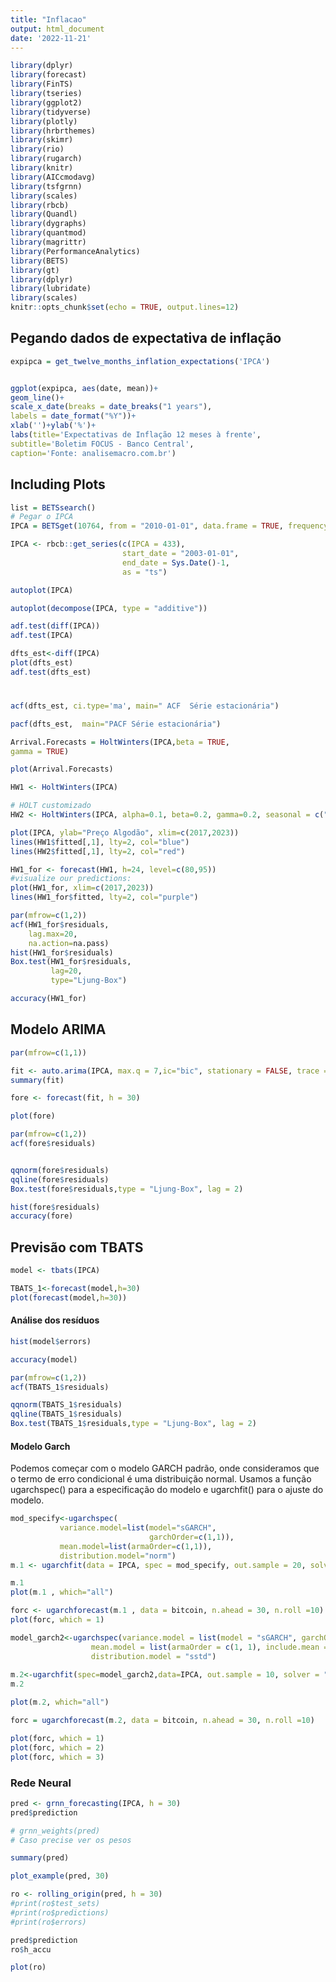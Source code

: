 ```yaml
---
title: "Inflacao"
output: html_document
date: '2022-11-21'
---
```


```r
library(dplyr)
library(forecast)
library(FinTS)
library(tseries)
library(ggplot2)
library(tidyverse)
library(plotly)
library(hrbrthemes)
library(skimr)
library(rio)
library(rugarch)
library(knitr)
library(AICcmodavg)
library(tsfgrnn)
library(scales)
library(rbcb)
library(Quandl)
library(dygraphs)
library(quantmod)
library(magrittr)
library(PerformanceAnalytics)
library(BETS)
library(gt)
library(dplyr)
library(lubridate)
library(scales)
knitr::opts_chunk$set(echo = TRUE, output.lines=12)

```

## Pegando dados de expectativa de inflação

```r

expipca = get_twelve_months_inflation_expectations('IPCA')


ggplot(expipca, aes(date, mean))+
geom_line()+
scale_x_date(breaks = date_breaks("1 years"),
labels = date_format("%Y"))+
xlab('')+ylab('%')+
labs(title='Expectativas de Inflação 12 meses à frente',
subtitle='Boletim FOCUS - Banco Central',
caption='Fonte: analisemacro.com.br')
```

## Including Plots

```r
list = BETSsearch()
# Pegar o IPCA
IPCA = BETSget(10764, from = "2010-01-01", data.frame = TRUE, frequency = NULL)


```
```r
IPCA <- rbcb::get_series(c(IPCA = 433),
                         start_date = "2003-01-01",
                         end_date = Sys.Date()-1,
                         as = "ts")

autoplot(IPCA)
```
```r
autoplot(decompose(IPCA, type = "additive"))
```


```r
adf.test(diff(IPCA))
adf.test(IPCA)
```


```r
dfts_est<-diff(IPCA)
plot(dfts_est)
adf.test(dfts_est)
```

#

```r
acf(dfts_est, ci.type='ma', main=" ACF  Série estacionária")

pacf(dfts_est,  main="PACF Série estacionária")

```

```r
Arrival.Forecasts = HoltWinters(IPCA,beta = TRUE, 
gamma = TRUE)

plot(Arrival.Forecasts)
```


```r
HW1 <- HoltWinters(IPCA)

# HOLT customizado
HW2 <- HoltWinters(IPCA, alpha=0.1, beta=0.2, gamma=0.2, seasonal = c("additive"))

plot(IPCA, ylab="Preço Algodão", xlim=c(2017,2023))
lines(HW1$fitted[,1], lty=2, col="blue")
lines(HW2$fitted[,1], lty=2, col="red")


```
```r
HW1_for <- forecast(HW1, h=24, level=c(80,95))
#visualize our predictions:
plot(HW1_for, xlim=c(2017,2023))
lines(HW1_for$fitted, lty=2, col="purple")
```

```r
par(mfrow=c(1,2))
acf(HW1_for$residuals, 
    lag.max=20, 
    na.action=na.pass)
hist(HW1_for$residuals)
Box.test(HW1_for$residuals, 
         lag=20, 
         type="Ljung-Box")


```


```r

accuracy(HW1_for)
```

## Modelo ARIMA 


```r
par(mfrow=c(1,1))

fit <- auto.arima(IPCA, max.q = 7,ic="bic", stationary = FALSE, trace = TRUE)
summary(fit)

fore <- forecast(fit, h = 30)

plot(fore)


```
```r

par(mfrow=c(1,2))
acf(fore$residuals)


qqnorm(fore$residuals)
qqline(fore$residuals)
Box.test(fore$residuals,type = "Ljung-Box", lag = 2)

hist(fore$residuals)
accuracy(fore)

```

## Previsão com TBATS

```r
model <- tbats(IPCA)

TBATS_1<-forecast(model,h=30)
plot(forecast(model,h=30))
```


#### Análise dos resíduos

```r
hist(model$errors)
```

```r
accuracy(model)
```


```r
par(mfrow=c(1,2))
acf(TBATS_1$residuals)

qqnorm(TBATS_1$residuals)
qqline(TBATS_1$residuals)
Box.test(TBATS_1$residuals,type = "Ljung-Box", lag = 2)

```

#### Modelo Garch

Podemos começar com o modelo GARCH padrão, onde consideramos que o termo de erro condicional é uma distribuição normal. Usamos a função ugarchspec() para a especificação do modelo e ugarchfit() para o ajuste do modelo.

```r

mod_specify<-ugarchspec(
           variance.model=list(model="sGARCH",
                               garchOrder=c(1,1)),
           mean.model=list(armaOrder=c(1,1)), 
           distribution.model="norm")
m.1 <- ugarchfit(data = IPCA, spec = mod_specify, out.sample = 20, solver = 'hybrid')


```

```r
m.1
plot(m.1 , which="all")
```


```r

forc <- ugarchforecast(m.1 , data = bitcoin, n.ahead = 30, n.roll =10)
plot(forc, which = 1)
```

```r
model_garch2<-ugarchspec(variance.model = list(model = "sGARCH", garchOrder = c(2, 1)), 
                  mean.model = list(armaOrder = c(1, 1), include.mean = TRUE), 
                  distribution.model = "sstd")
                  
m.2<-ugarchfit(spec=model_garch2,data=IPCA, out.sample = 10, solver = "hybrid")
m.2

```

```r
plot(m.2, which="all")
```

```r
forc = ugarchforecast(m.2, data = bitcoin, n.ahead = 30, n.roll =10)
```

```r
plot(forc, which = 1)
plot(forc, which = 2)
plot(forc, which = 3)
```


### Rede Neural

```r

pred <- grnn_forecasting(IPCA, h = 30)
pred$prediction

```

```r
# grnn_weights(pred)
# Caso precise ver os pesos
```

```r
summary(pred)
```
```r
plot_example(pred, 30)
```


```r
ro <- rolling_origin(pred, h = 30)
#print(ro$test_sets)
#print(ro$predictions)
#print(ro$errors)
```


```r
pred$prediction
ro$h_accu
```

```r
plot(ro)
```
